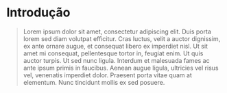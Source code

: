 # Introdução {.unnumbered}

> Lorem ipsum dolor sit amet, consectetur adipiscing elit. Duis porta lorem sed diam volutpat efficitur. Cras luctus, velit a auctor dignissim, ex ante ornare augue, et consequat libero ex imperdiet nisl. Ut sit amet mi consequat, pellentesque tortor in, feugiat enim. Ut quis auctor turpis. Ut sed nunc ligula. Interdum et malesuada fames ac ante ipsum primis in faucibus. Aenean augue ligula, ultricies vel risus vel, venenatis imperdiet dolor. Praesent porta vitae quam at elementum. Nunc tincidunt mollis ex sed posuere.